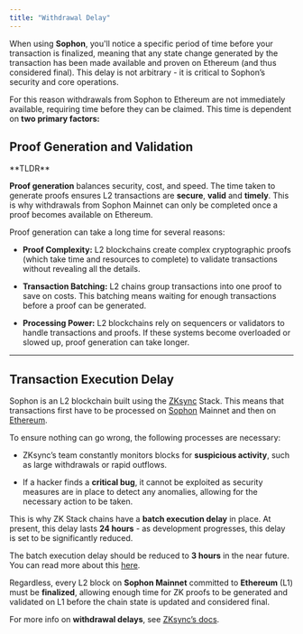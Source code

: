 ```yaml
---
title: "Withdrawal Delay"
---
```


When using **Sophon**, you'll notice a specific period of time before your transaction is finalized, meaning that any state change generated by the transaction has been made available and proven on Ethereum (and thus considered final). This delay is not arbitrary - it is critical to Sophon’s security and core operations.

For this reason withdrawals from Sophon to Ethereum are not immediately available, requiring time before they can be claimed. This time is dependent on **two primary factors:**

## Proof Generation and Validation

<Warning>
  **TLDR**

  **Proof generation** balances security, cost, and speed. The time taken to generate proofs ensures L2 transactions are **secure**, **valid** and **timely**. This is why withdrawals from Sophon Mainnet can only be completed once a proof becomes available on Ethereum.
</Warning>

Proof generation can take a long time for several reasons:

* **Proof Complexity:** L2 blockchains create complex cryptographic proofs (which take time and resources to complete) to validate transactions without revealing all the details.

* **Transaction Batching:** L2 chains group transactions into one proof to save on costs. This batching means waiting for enough transactions before a proof can be generated.

* **Processing Power:** L2 blockchains rely on sequencers or validators to handle transactions and proofs. If these systems become overloaded or slowed up, proof generation can take longer.

***

## Transaction Execution Delay

Sophon is an L2 blockchain built using the [ZKsync](https://zksync.io/) Stack. This means that transactions first have to be processed on [Sophon](https://sophon.xyz/) Mainnet and then on [Ethereum](https://ethereum.org/en/).

To ensure nothing can go wrong, the following processes are necessary:

* ZKsync’s team constantly monitors blocks for **suspicious activity**, such as large withdrawals or rapid outflows.

* If a hacker finds a **critical bug**, it cannot be exploited as security measures are in place to detect any anomalies, allowing for the necessary action to be taken.

This is why ZK Stack chains have a **batch execution delay** in place. At present, this delay lasts **24 hours** - as development progresses, this delay is set to be significantly reduced.

<Note>The batch execution delay should be reduced to **3 hours** in the near future. You can read more about this [here](https://forum.zknation.io/t/zip-2-reduce-the-execution-delay-from-21-hours-to-3-hours/305).</Note>

Regardless, every L2 block on **Sophon Mainnet** committed to **Ethereum** (L1) must be **finalized**, allowing enough time for ZK proofs to be generated and validated on L1 before the chain state is updated and considered final.

<Tip>For more info on **withdrawal delays**, see [ZKsync’s docs](https://docs.zksync.io/zksync-protocol/security/withdrawal-delay).</Tip>